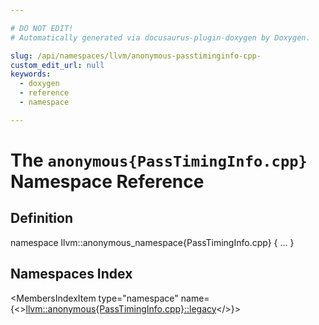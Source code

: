 ```yaml
---

# DO NOT EDIT!
# Automatically generated via docusaurus-plugin-doxygen by Doxygen.

slug: /api/namespaces/llvm/anonymous-passtiminginfo-cpp-
custom_edit_url: null
keywords:
  - doxygen
  - reference
  - namespace

---
```





# The `anonymous{PassTimingInfo.cpp}` Namespace Reference

<DoxygenPage pluginConfig={pluginConfig}>



## Definition

<CodeBlock>namespace llvm::anonymous&#95;namespace&#123;PassTimingInfo.cpp&#125; &#123; ... &#125;</CodeBlock>

## Namespaces Index

<MembersIndex>

<MembersIndexItem
  type="namespace"
  name={<><a href="/docs/api/namespaces/llvm/anonymous-passtiminginfo-cpp-/legacy">llvm::anonymous&#123;PassTimingInfo.cpp&#125;::legacy</a></>}>
</MembersIndexItem>

</MembersIndex>


</DoxygenPage>
